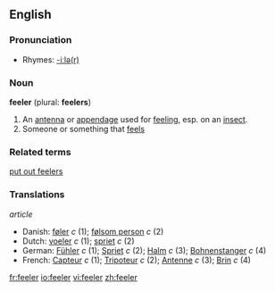 ==English==

===Pronunciation===
*Rhymes: [[Rhymes:English:-iːlə(r)|-iːlə(r)]]

===Noun===
'''feeler''' (plural: '''feelers''')
# An [[antenna]] or [[appendage]] used for [[feel]]ing, esp. on an [[insect]].
# Someone or something that [[feel]]s

===Related terms===
[[put out feelers]]

===Translations===
''article''
{{top}}
*Danish: [[føler]] ''c'' (1); [[følsom person]] ''c'' (2)
*Dutch: [[voeler]] ''c'' (1); [[spriet]] ''c'' (2)
*German: [[Fühler]] ''c'' (1); [[Spriet]] ''c'' (2); [[Halm]] ''c'' (3); [[Bohnenstanger]] ''c'' (4)
*French: [[Capteur]] ''c'' (1); [[Tripoteur]] ''c'' (2); [[Antenne]] ''c'' (3); [[Brin]] ''c'' (4)

[[fr:feeler]]
[[io:feeler]]
[[vi:feeler]]
[[zh:feeler]]